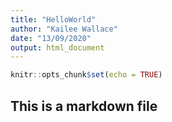 ```yaml
---
title: "HelloWorld"
author: "Kailee Wallace"
date: "13/09/2020"
output: html_document
---
```


```r
knitr::opts_chunk$set(echo = TRUE)
```

## This is a markdown file